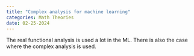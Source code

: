 ```yaml
---
title: "Complex analysis for machine learning"
categories: Math Theories
date: 02-25-2024
---
```


::: {.callout-tip}
The real functional analysis is used a lot in the ML. There is also the case where the complex analysis is used.
:::
